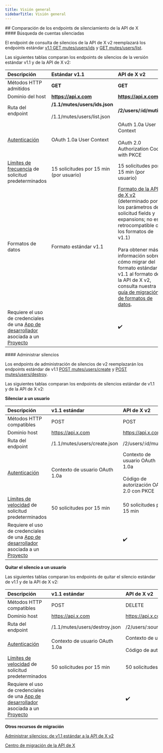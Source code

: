 ```yaml
---
title: Visión general
sidebarTitle: Visión general
---
```



<div id="comparing-x-apis-mutes-endpoints">
  ## Comparación de los endpoints de silenciamiento de la API de X
</div>

<div id="mutes-lookup">
  #### Búsqueda de cuentas silenciadas
</div>

El endpoint de consulta de silencios de la API de X v2 reemplazará los endpoints estándar [v1.1 GET mutes/users/ids](https://developer.x.com/en/docs/twitter-api/v1/accounts-and-users/mute-block-report-users/api-reference/get-mutes-users-ids) y [GET mutes/users/list](https://developer.x.com/en/docs/twitter-api/v1/accounts-and-users/mute-block-report-users/api-reference/get-mutes-users-list).

Las siguientes tablas comparan los endpoints de silencios de la versión estándar v1.1 y de la API de X v2:
 

| Descripción | Estándar v1.1 | API de X v2 |
| :--- | :--- | :--- |
| Métodos HTTP admitidos | ******GET****** | ******GET****** |
| Dominio del host | ******https://api.x.com****** | ******https://api.x.com****** |
| Ruta del endpoint | ******/1.1/mutes/users/ids.json******<br /><br />/1.1/mutes/users/list.json | ******/2/users/:id/muting****** |
| [Autenticación](/es/resources/fundamentals/authentication) | OAuth 1.0a User Context | OAuth 1.0a User Context<br /><br />OAuth 2.0 Authorization Code with PKCE |
| [Límites de frecuencia](/es/resources/fundamentals/rate-limits) de solicitud predeterminados | 15 solicitudes por 15 min (por usuario) | 15 solicitudes por 15 min (por usuario) |
| Formatos de datos | Formato estándar v1.1 | [Formato de la API de X v2](/es/x-api/fundamentals/data-dictionary) (determinado por los parámetros de solicitud fields y expansions; no es retrocompatible con los formatos de v1.1)<br /><br />Para obtener más información sobre cómo migrar del formato estándar v1.1 al formato de la API de X v2, consulta nuestra [guía de migración de formatos de datos](/es/x-api/migrate/data-format-migration). |
| Requiere el uso de credenciales de una [App de desarrollador](/es/resources/fundamentals/developer-apps) asociada a un [Proyecto](/es/resources/fundamentals/projects) |     | ✔️  |

<div id="manage-mutes">
  #### Administrar silencios
</div>

Los endpoints de administración de silencios de v2 reemplazarán los endpoints estándar de v1.1 [POST mutes/users/create](https://developer.x.com/en/docs/twitter-api/v1/accounts-and-users/mute-block-report-users/api-reference/post-mutes-users-create) y [POST mutes/users/destroy](https://developer.x.com/en/docs/twitter-api/v1/accounts-and-users/mute-block-report-users/api-reference/post-mutes-users-destroy).

Las siguientes tablas comparan los endpoints de silencios estándar de v1.1 y de la API de X v2:

**Silenciar a un usuario**

| Descripción | v1.1 estándar | API de X v2 |
| :--- | :--- | :--- |
| Métodos HTTP compatibles | POST | POST |
| Dominio host | https://api.x.com | https://api.x.com |
| Ruta del endpoint | /1.1/mutes/users/create.json | /2/users/:id/muting |
| [Autenticación](/es/resources/fundamentals/authentication) | Contexto de usuario OAuth 1.0a | Contexto de usuario OAuth 1.0a<br /><br />Código de autorización OAuth 2.0 con PKCE |
| [Límites de velocidad](/es/resources/fundamentals/rate-limits) de solicitud predeterminados | 50 solicitudes por 15 min | 50 solicitudes por 15 min |
| Requiere el uso de credenciales de una [App de desarrollador](/es/resources/fundamentals/developer-apps) asociada a un [Proyecto](/es/resources/fundamentals/projects) |     | ✔️  |

**Quitar el silencio a un usuario**

Las siguientes tablas comparan los endpoints de quitar el silencio estándar de v1.1 y de la API de X v2:

| Descripción | v1.1 estándar | API de X v2 |
| :--- | :--- | :--- |
| Métodos HTTP compatibles | POST | DELETE |
| Dominio host | https://api.x.com | https://api.x.com |
| Ruta del endpoint | /1.1/mutes/users/destroy.json | /2/users/:source\_user\_id/muting/:target\_user\_id |
| [Autenticación](/es/resources/fundamentals/authentication) | Contexto de usuario OAuth 1.0a | Contexto de usuario OAuth 1.0a<br /><br />Código de autorización OAuth 2.0 con PKCE |
| [Límites de velocidad](/es/resources/fundamentals/rate-limits) de solicitud predeterminados | 50 solicitudes por 15 min | 50 solicitudes por 15 min |
| Requiere el uso de credenciales de una [App de desarrollador](/es/resources/fundamentals/developer-apps) asociada a un [Proyecto](/es/resources/fundamentals/projects) |     | ✔️  |

**Otros recursos de migración**

[Administrar silencios: de v1.1 estándar a la API de X v2](/es/x-api/users/mutes#manage-mutes-standard-v1-1-compared-to-x-api-v2)

[Centro de migración de la API de X](/es/x-api/migrate/overview)